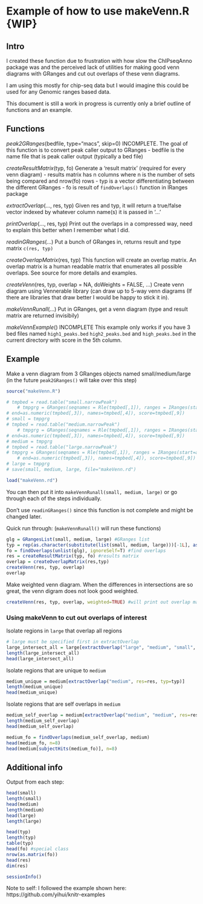 # Example of how to use makeVenn.R {WIP}

## Intro

I created these function due to frustration with how slow the ChIPseqAnno package was and 
the perceived lack of utilities for making good venn diagrams with GRanges and cut out overlaps of these venn diagrams.

I am using this mostly for chip-seq data but I would imagine this could be used for any Genomic ranges based data.

This document is still a work in progress is currently only a brief outline of functions and an example.

## Functions

*peak2GRanges*(bedfile, type="macs", skip=0)
INCOMPLETE. The goal of this function is to convert peak caller output to GRanges
- bedfile is the name file that is peak caller output (typically a bed file)

*createResultMatrix*(typ, fo)
Generate a 'result matrix' (required for every venn diagram)
- results matrix has n columns where n is the number of sets being compared and nrow(fo) rows
- typ is a vector differentiating between the different GRanges
- fo is result of `findOverlaps()` function in IRanges package

*extractOverlap*(..., res, typ)
Given res and typ, it will return a true/false vector indexed by whatever column name(s) it is passed in '...'

*printOverlap*(..., res, typ)
Print out the overlaps in a compressed way, need to explain this better when I remember what I did.

*readinGRanges*(...)
Put a bunch of GRanges in, returns result and type matrix `c(res, typ)`

*createOverlapMatrix*(res, typ) 
This function will create an overlap matrix. An overlap matrix is a human readable matrix that enumerates 
all possible overlaps. See source for more details and examples.

*createVenn*(res, typ, overlap = NA, doWeights = FALSE, ...)
Create venn diagram using Vennerable library (can draw up to 5-way venn diagrams (If there are libraries that draw better
I would be happy to stick it in).

*makeVennRunall*(...)
Put in GRanges, get a venn diagram (type and result matrix are returned invisibily)

*makeVennExample*()
INCOMPLETE This example only works if you have 3 bed files named `high1_peaks.bed` `high2_peaks.bed` and `high_peaks.bed` 
in the current directory with score in the 5th column.

## Example

Make a venn diagram from 3 GRanges objects named small/medium/large (in the future `peak2GRanges()` will take over this step)

```r
source("makeVenn.R")

# tmpbed = read.table("small.narrowPeak")
    # tmpgrg = GRanges(seqnames = Rle(tmpbed[,1]), ranges = IRanges(start=as.numeric(tmpbed[,2]),
# end=as.numeric(tmpbed[,3]), names=tmpbed[,4]), score=tmpbed[,9])
# small = tmpgrg
# tmpbed = read.table("medium.narrowPeak")
    # tmpgrg = GRanges(seqnames = Rle(tmpbed[,1]), ranges = IRanges(start=as.numeric(tmpbed[,2]),
# end=as.numeric(tmpbed[,3]), names=tmpbed[,4]), score=tmpbed[,9])
# medium = tmpgrg
# tmpbed = read.table("large.narrowPeak")
# tmpgrg = GRanges(seqnames = Rle(tmpbed[,1]), ranges = IRanges(start=as.numeric(tmpbed[,2]),
    # end=as.numeric(tmpbed[,3]), names=tmpbed[,4]), score=tmpbed[,9])
# large = tmpgrg
# save(small, medium, large, file="makeVenn.rd")

load("makeVenn.rd")
```

You can then put it into `makeVennRunall(small, medium, large)` or go through each of the steps individually.

Don't use `readinGRanges()` since this function is not complete and might be changed later.

Quick run through: (`makeVennRunall()` will run these functions)
```r
glg = GRangesList(small, medium, large) #GRanges list
typ = rep(as.character(substitute(list(small, medium, large)))[-1L], as.numeric(lapply(glg, length)))
fo = findOverlaps(unlist(glg), ignoreSelf=T) #find overlaps
res = createResultMatrix(typ, fo) #results matrix
overlap = createOverlapMatrix(res,typ)
createVenn(res, typ, overlap)
overlap
```

Make weighted venn diagram. When the differences in intersections are so great, the venn digram does not look good weighted.
```r
createVenn(res, typ, overlap, weighted=TRUE) #will print out overlap matrix
```

### Using makeVenn to cut out overlaps of interest
Isolate regions in `large` that overlap all regions
```r
# large must be specified first in extractOverlap
large_intersect_all = large[extractOverlap("large", "medium", "small", res=res, typ=typ)]
length(large_intersect_all)
head(large_intersect_all)
```

Isolate regions that are unique to `medium`
```r
medium_unique = medium[extractOverlap("medium", res=res, typ=typ)]
length(medium_unique)
head(medium_unique)
```

Isolate regions that are self overlaps in `medium`
```r
medium_self_overlap = medium[extractOverlap("medium", "medium", res=res, typ=typ)]
length(medium_self_overlap)
head(medium_self_overlap)

medium_fo = findOverlaps(medium_self_overlap, medium)
head(medium_fo, n=8)
head(medium[subjectHits(medium_fo)], n=8)
```

## Additional info
Output from each step:
```r
head(small)
length(small)
head(medium)
length(medium)
head(large)
length(large)

head(typ)
length(typ)
table(typ)
head(fo) #special class
nrow(as.matrix(fo))
head(res)
dim(res)

sessionInfo()
```
Note to self: I followed the example shown here: https://github.com/yihui/knitr-examples
